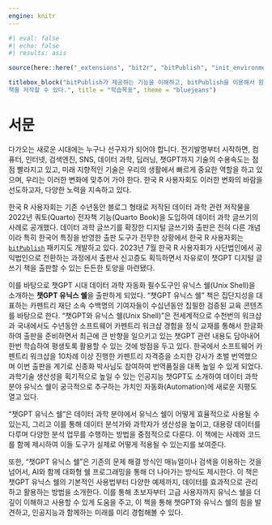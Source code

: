 ---
engine: knitr
---

```{r init, include=FALSE}
#| eval: false
#| echo: false
#| results: asis

source(here::here("_extensions", "bit2r", "bitPublish", "init_environments.R"))

titlebox_block("bitPublish가 제공하는 기능을 이해하고, bitPublish을 이용해서 원하는 
책을 저작할 수 있다.", title = "학습목표", theme = "bluejeans")
```


# 서문 {.unnumbered}

다가오는 새로운 시대에는 누구나 선구자가 되어야 합니다. 전기발명부터 시작하면, 컴퓨터, 인터넷, 검색엔진, SNS, 데이터 과학, 딥러닝, 챗GPT까지 기술의 수용속도는 점점 빨라지고 있고, 미래 지향적인 기술은 우리의 생활에서 빠르게 중요한 역할을 하고 있으며, 우리는 이러한 변화에 맞추어 가야 한다. 한국 R 사용자회도 이러한 변화의 바람을 선도하고자, 다양한 노력을 지속하고 있다.

한국 R 사용자회는 기존 수년동안 블로그 형태로 저작된 데이터 과학 관련 저작물을 2022년 쿼토(Quarto) 전자책 기능(Quarto Book)을 도입하여 데이터 과학 글쓰기의 사례로 공개했다.\footnote{https://r2bit.com/book.html} 데이터 과학 글쓰기를 확장한 디지털 글쓰기와 출판은 전혀 다른 개념이라 특히 한국어 특징을 반영한 출판 도구가 전무한 상황에서 한국 R 사용자회는  [`bitPublish`](https://github.com/bit2r/bitPublish) 패키지도 개발하고 있다. 2023년 7월 한국 R 사용자회가 사단법인에서 공익법인으로 전환하는 과정에서 출판사 신고증도 획득하면서 자유로이 챗GPT 디지털 글쓰기 책을 출판할 수 있는 든든한 토양을 마련됐다.

이를 바탕으로 챗GPT 시대 데이터 과학 자동화 필수도구인 유닉스 쉘(Unix Shell)을 소개하는 **챗GPT 유닉스 쉘**을 출판하게 되었다. "챗GPT 유닉스 쉘" 책은 집단지성을 대표하는 카펜트리 재단 소속 수백명의 기여자들이 수십년동안 집필한 검증된 교육 콘텐츠를 바탕으로 한다. "챗GPT와 유닉스 쉘(Unix Shell)"은 전세계적으로 수천번의 워크샵과 국내에서도 수년동안 소프트웨어 카펜트리\index{Software Carpentry}\index{소프트웨어 카펜트리} 워크샵 경험을 정식 교재를 통해서 한글화하여 출판을 준비하면서 최근에 큰 반향을 일으키고 있는 챗GPT\index{챗GPT}\index{ChatGPT} 관련 내용도 담아내어 한번 학습하여 평생토록 활용할 수 있는 것에 방점을 두고 있다. \cite{greg_wilson_2019_3266823} 한국에서 소프트웨어 카펜트리 워크샵을 10차례 이상 진행한 카펜트리 자격증을 소지한 강사가 초벌 번역했으며 이번 출판을 계기로 신종화 박사님도 참여하여 번역품질을 대폭 높일 수 있게 되었다. 과학기술 생산성을 획기적으로 높일 수 있는 인공지능 챗GPT도 소개하여 데이터 과학분야 유닉스 쉘이 궁극적으로 추구하는 가치인 자동화(Automation)에 새로운 지평도 열고 있다.

"챗GPT 유닉스 쉘"은 데이터 과학 분야에서 유닉스 쉘이 어떻게 효율적으로 사용될 수 있는지, 그리고 이를 통해 데이터 분석가와 과학자가 생산성을 높이고, 대용량 데이터를 다루며 다양한 분석 업무를 수행하는 방법을 중점적으로 다룬다. 이 책에는 사례와 코드를 함께 제시하여 이들 도구가 실제로 어떻게 적용될 수 있는지를 보여준다.

또한, "챗GPT 유닉스 쉘"은 기존의 문제 해결 방식인 매뉴얼이나 검색을 이용하는 것을 넘어서, AI와 함께 대화형 쉘 프로그래밍을 통해 더 나아가는 방식도 제시한다. 이 책은 챗GPT 유닉스 쉘의 기본적인 사용법부터 다양한 예제까지, 데이터를 효과적으로 관리하고 활용하는 방법을 소개한다. 이를 통해 초보자부터 고급 사용자까지 유닉스 쉘을 더 깊이 이해하고 사용할 수 있게 도움을 주고, 이 책을 통해 챗GPT와 유닉스 쉘의 힘을 발견하고, 인공지능과 함께하는 미래를 미리 경험해볼 수 있다.



